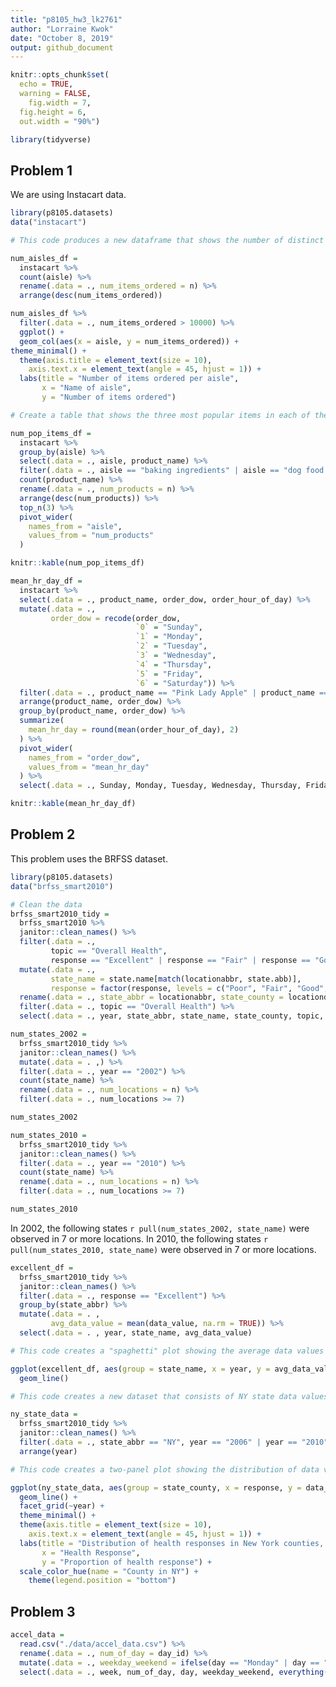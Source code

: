 ```yaml
---
title: "p8105_hw3_lk2761"
author: "Lorraine Kwok"
date: "October 8, 2019"
output: github_document
---
```


```r
knitr::opts_chunk$set(
  echo = TRUE,
  warning = FALSE,
	fig.width = 7, 
  fig.height = 6,
  out.width = "90%")

library(tidyverse)
```

## Problem 1 

We are using Instacart data. 

```r
library(p8105.datasets) 
data("instacart")
```

```r
# This code produces a new dataframe that shows the number of distinct aisles and the number of items ordered from each. 

num_aisles_df = 
  instacart %>%
  count(aisle) %>%
  rename(.data = ., num_items_ordered = n) %>%
  arrange(desc(num_items_ordered)) 
```

```r
num_aisles_df %>%
  filter(.data = ., num_items_ordered > 10000) %>%
  ggplot() + 
  geom_col(aes(x = aisle, y = num_items_ordered)) +
theme_minimal() +
  theme(axis.title = element_text(size = 10),
    axis.text.x = element_text(angle = 45, hjust = 1)) +
  labs(title = "Number of items ordered per aisle", 
       x = "Name of aisle",
       y = "Number of items ordered") 
```

```r
# Create a table that shows the three most popular items in each of the aisles: baking ingredients, dog food care and packaged vegetables fruits.

num_pop_items_df =
  instacart %>%
  group_by(aisle) %>%
  select(.data = ., aisle, product_name) %>%
  filter(.data = ., aisle == "baking ingredients" | aisle == "dog food care" | aisle == "packaged vegetables fruits") %>%
  count(product_name) %>%
  rename(.data = ., num_products = n) %>%
  arrange(desc(num_products)) %>%
  top_n(3) %>%
  pivot_wider(
    names_from = "aisle",
    values_from = "num_products"
  ) 

knitr::kable(num_pop_items_df)
```

```r
mean_hr_day_df = 
  instacart %>%
  select(.data = ., product_name, order_dow, order_hour_of_day) %>%
  mutate(.data = ., 
         order_dow = recode(order_dow, 
                            `0` = "Sunday",
                            `1` = "Monday",
                            `2` = "Tuesday", 
                            `3` = "Wednesday",
                            `4` = "Thursday", 
                            `5` = "Friday", 
                            `6` = "Saturday")) %>%
  filter(.data = ., product_name == "Pink Lady Apple" | product_name == "Coffee Ice Cream") %>%
  arrange(product_name, order_dow) %>%
  group_by(product_name, order_dow) %>%
  summarize(
    mean_hr_day = round(mean(order_hour_of_day), 2)
  ) %>%
  pivot_wider(
    names_from = "order_dow",
    values_from = "mean_hr_day"
  ) %>%
  select(.data = ., Sunday, Monday, Tuesday, Wednesday, Thursday, Friday, Saturday)

knitr::kable(mean_hr_day_df)
```

## Problem 2

This problem uses the BRFSS dataset. 

```r
library(p8105.datasets)
data("brfss_smart2010")

# Clean the data
brfss_smart2010_tidy =
  brfss_smart2010 %>%
  janitor::clean_names() %>%
  filter(.data = ., 
         topic == "Overall Health",
         response == "Excellent" | response == "Fair" | response == "Good" | response == "Poor" | response == "Very good") %>% 
  mutate(.data = ., 
         state_name = state.name[match(locationabbr, state.abb)],
         response = factor(response, levels = c("Poor", "Fair", "Good", "Very good", "Excellent"))) %>%
  rename(.data = ., state_abbr = locationabbr, state_county = locationdesc) %>%
  filter(.data = ., topic == "Overall Health") %>%
  select(.data = ., year, state_abbr, state_name, state_county, topic, response, data_value)
```

```r
num_states_2002 = 
  brfss_smart2010_tidy %>%
  janitor::clean_names() %>%
  mutate(.data = . ,) %>%
  filter(.data = ., year == "2002") %>%
  count(state_name) %>%
  rename(.data = ., num_locations = n) %>%
  filter(.data = ., num_locations >= 7) 

num_states_2002

num_states_2010 = 
  brfss_smart2010_tidy %>%
  janitor::clean_names() %>%
  filter(.data = ., year == "2010") %>%
  count(state_name) %>%
  rename(.data = ., num_locations = n) %>%
  filter(.data = ., num_locations >= 7) 

num_states_2010
```

In 2002, the following states `r pull(num_states_2002, state_name)` were observed in 7 or more locations. In 2010, the following states `r pull(num_states_2010, state_name)` were observed in 7 or more locations.

```r

excellent_df = 
  brfss_smart2010_tidy %>%
  janitor::clean_names() %>%
  filter(.data = ., response == "Excellent") %>%
  group_by(state_abbr) %>%
  mutate(.data = . ,
         avg_data_value = mean(data_value, na.rm = TRUE)) %>%
  select(.data = . , year, state_name, avg_data_value)

# This code creates a "spaghetti" plot showing the average data values across years for each state. 

ggplot(excellent_df, aes(group = state_name, x = year, y = avg_data_value, color = state_name)) + 
  geom_line()
```

```r
# This code creates a new dataset that consists of NY state data values and responses to the "Overall Health" topic for 2006 and 2010. 

ny_state_data =
  brfss_smart2010_tidy %>%
  janitor::clean_names() %>%
  filter(.data = ., state_abbr == "NY", year == "2006" | year == "2010") %>%
  arrange(year)

# This code creates a two-panel plot showing the distribution of data values for the responses for NY state in 2006 and 2010.

ggplot(ny_state_data, aes(group = state_county, x = response, y = data_value, color = state_county)) + 
  geom_line() +
  facet_grid(~year) +
  theme_minimal() +
  theme(axis.title = element_text(size = 10),
    axis.text.x = element_text(angle = 45, hjust = 1)) +
  labs(title = "Distribution of health responses in New York counties, 2006 and 2010", 
       x = "Health Response",
       y = "Proportion of health response") +
  scale_color_hue(name = "County in NY") +
    theme(legend.position = "bottom") 
```

## Problem 3

```r
accel_data = 
  read.csv("./data/accel_data.csv") %>%
  rename(.data = ., num_of_day = day_id) %>%
  mutate(.data = ., weekday_weekend = ifelse(day == "Monday" | day == "Tuesday" | day == "Wednesday" | day == "Thursday" | day == "Friday", "weekday", "weekend")) %>%
  select(.data = ., week, num_of_day, day, weekday_weekend, everything())
```


